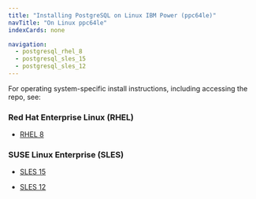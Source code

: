 ```yaml
---
title: "Installing PostgreSQL on Linux IBM Power (ppc64le)"
navTitle: "On Linux ppc64le"
indexCards: none

navigation:
  - postgresql_rhel_8
  - postgresql_sles_15
  - postgresql_sles_12
---
```


For operating system-specific install instructions, including accessing the repo, see:

### Red Hat Enterprise Linux (RHEL)

- [RHEL 8](postgresql_rhel_8)

### SUSE Linux Enterprise (SLES)

- [SLES 15](postgresql_sles_15)

- [SLES 12](postgresql_sles_12)
